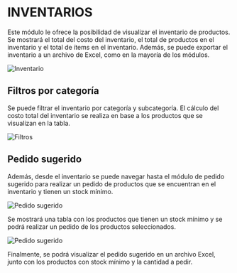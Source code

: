 
# **INVENTARIOS**

Este módulo le ofrece la posibilidad de visualizar el inventario de productos. Se mostrará el total del costo del inventario, el total de productos en el inventario y el total de ítems en el inventario. Además, se puede exportar el inventario a un archivo de Excel, como en la mayoría de los módulos.

![Inventario](../../assets/images/inventario.png)

## Filtros por categoría

Se puede filtrar el inventario por categoría y subcategoría. El cálculo del costo total del inventario se realiza en base a los productos que se visualizan en la tabla.

![Filtros](../../assets/images/inventariofiltro.png)

## Pedido sugerido

Además, desde el inventario se puede navegar hasta el módulo de pedido sugerido para realizar un pedido de productos que se encuentran en el inventario y tienen un stock mínimo.

![Pedido sugerido](../../assets/images/pedidosugeridoinventario.png)

Se mostrará una tabla con los productos que tienen un stock mínimo y se podrá realizar un pedido de los productos seleccionados.

![Pedido sugerido](../../assets/images/pedidosugeridoInvent.png)

Finalmente, se podrá visualizar el pedido sugerido en un archivo Excel, junto con los productos con stock mínimo y la cantidad a pedir.
